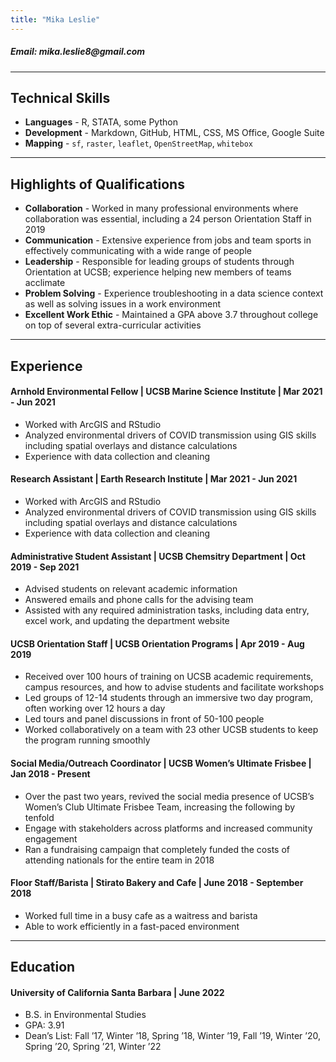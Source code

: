 ```yaml
---
title: "Mika Leslie"
---
```


##### Email: mika.leslie8@gmail.com

***

## Technical Skills
- **Languages** - R, STATA, some Python
- **Development** - Markdown, GitHub, HTML, CSS, MS Office, Google Suite
- **Mapping** - <code>sf</code>, <code>raster</code>, <code>leaflet</code>, <code>OpenStreetMap</code>, <code>whitebox</code>    

****

## Highlights of Qualifications

- **Collaboration** - Worked in many professional environments where collaboration was essential, including a 24 person Orientation Staff in 2019 
- **Communication** - Extensive experience from jobs and team sports in effectively communicating with a wide range of people
- **Leadership** - Responsible for leading groups of students through Orientation at UCSB; experience helping new members of teams acclimate 
- **Problem Solving** - Experience troubleshooting in a data science context as well as solving issues in a work environment
- **Excellent Work Ethic** - Maintained a GPA above 3.7 throughout college on top of several extra-curricular activities

***** 

## Experience

#### Arnhold Environmental Fellow | UCSB Marine Science Institute | **Mar 2021 - Jun 2021**
- Worked with ArcGIS and RStudio 
- Analyzed environmental drivers of COVID transmission using GIS skills including spatial overlays and distance calculations
- Experience with data collection and cleaning 

#### Research Assistant | Earth Research Institute | **Mar 2021 - Jun 2021**
- Worked with ArcGIS and RStudio 
- Analyzed environmental drivers of COVID transmission using GIS skills including spatial overlays and distance calculations
- Experience with data collection and cleaning 

#### Administrative Student Assistant | UCSB Chemsitry Department | **Oct 2019 - Sep 2021**
- Advised students on relevant academic information
- Answered emails and phone calls for the advising team
- Assisted with any required administration tasks, including data entry, excel work, and updating the department website

#### UCSB Orientation Staff | UCSB Orientation Programs | **Apr 2019 - Aug 2019**
- Received over 100 hours of training on UCSB academic requirements, campus resources, and how to advise students and facilitate workshops
- Led groups of 12-14 students through an immersive two day program, often working over 12 hours a day
- Led tours and panel discussions in front of 50-100 people
- Worked collaboratively on a team with 23 other UCSB students to keep the program running smoothly

#### Social Media/Outreach Coordinator | UCSB Women's Ultimate Frisbee | **Jan 2018 - Present**
- Over the past two years, revived the social media presence of UCSB's Women's Club Ultimate Frisbee Team, increasing the following by tenfold
- Engage with stakeholders across platforms and increased community engagement
- Ran a fundraising campaign that completely funded the costs of attending nationals for the entire team in 2018

#### Floor Staff/Barista | Stirato Bakery and Cafe | **June 2018 - September 2018**
- Worked full time in a busy cafe as a waitress and barista
- Able to work efficiently in a fast-paced environment

****
## Education

#### University of California Santa Barbara | **June 2022**
- B.S. in Environmental Studies
- GPA: 3.91
- Dean's List: Fall ‘17, Winter ‘18, Spring ‘18, Winter ‘19, Fall ‘19, Winter ‘20, Spring ‘20, Spring ’21, Winter ‘22
